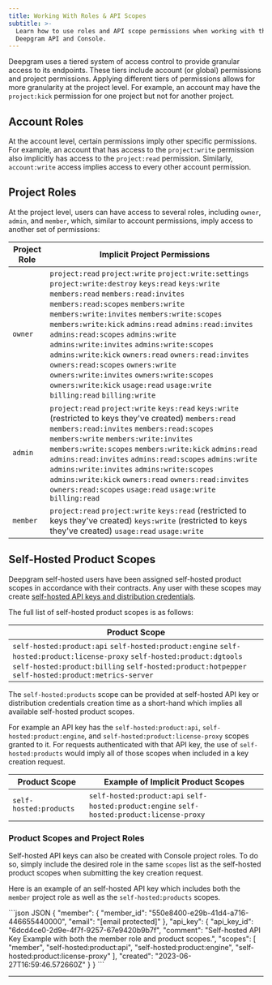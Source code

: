 ```yaml
---
title: Working With Roles & API Scopes
subtitle: >-
  Learn how to use roles and API scope permissions when working with the
  Deepgram API and Console.
---
```



Deepgram uses a tiered system of access control to provide granular access to its endpoints. These tiers include account (or global) permissions and project permissions. Applying different tiers of permissions allows for more granularity at the project level. For example, an account may have the `project:kick` permission for one project but not for another project.

## Account Roles

At the account level, certain permissions imply other specific permissions. For example, an account that has access to the `project:write` permission also implicitly has access to the `project:read` permission. Similarly, `account:write` access implies access to every other account permission.

## Project Roles

At the project level, users can have access to several roles, including `owner`, `admin`, and `member`, which, similar to account permissions, imply access to another set of permissions:

| Project Role | Implicit Project Permissions                                                                                                                                                                                                                                                                                                                                                                                                                                                                                                                                              |
| ------------ | ------------------------------------------------------------------------------------------------------------------------------------------------------------------------------------------------------------------------------------------------------------------------------------------------------------------------------------------------------------------------------------------------------------------------------------------------------------------------------------------------------------------------------------------------------------------------- |
| `owner`      | `project:read` `project:write` `project:write:settings` `project:write:destroy` `keys:read` `keys:write` `members:read` `members:read:invites` `members:read:scopes` `members:write` `members:write:invites` `members:write:scopes` `members:write:kick` `admins:read` `admins:read:invites` `admins:read:scopes` `admins:write` `admins:write:invites` `admins:write:scopes` `admins:write:kick` `owners:read` `owners:read:invites` `owners:read:scopes` `owners:write` `owners:write:invites` `owners:write:scopes` `owners:write:kick` `usage:read` `usage:write` `billing:read` `billing:write` |
| `admin`      | `project:read` `project:write` `keys:read` `keys:write` (restricted to keys they've created) `members:read` `members:read:invites` `members:read:scopes` `members:write` `members:write:invites` `members:write:scopes` `members:write:kick` `admins:read` `admins:read:invites` `admins:read:scopes` `admins:write` `admins:write:invites` `admins:write:scopes` `admins:write:kick` `owners:read` `owners:read:invites` `owners:read:scopes` `usage:read` `usage:write` `billing:read`                                                                                                     |
| `member`     | `project:read` `project:write` `keys:read` (restricted to keys they've created) `keys:write` (restricted to keys they've created) `usage:read` `usage:write`                                                                                                                                                                                                                                                                                                                                                                                                                   |

## Self-Hosted Product Scopes

Deepgram self-hosted users have been assigned self-hosted product scopes in accordance with their contracts. Any user with these scopes may create [self-hosted API keys and distribution credentials](/docs/self-hosted-self-service-tutorial).

The full list of self-hosted product scopes is as follows:

| Product Scope                                                                                                                                                                                                         |
| --------------------------------------------------------------------------------------------------------------------------------------------------------------------------------------------------------------------- |
| `self-hosted:product:api` `self-hosted:product:engine` `self-hosted:product:license-proxy` `self-hosted:product:dgtools` `self-hosted:product:billing` `self-hosted:product:hotpepper` `self-hosted:product:metrics-server` |

The `self-hosted:products` scope can be provided at self-hosted API key or distribution credentials creation time as a short-hand which implies all available self-hosted product scopes.

For example an API key has the `self-hosted:product:api`, `self-hosted:product:engine`, and `self-hosted:product:license-proxy` scopes granted to it. For requests authenticated with that API key, the use of `self-hosted:products` would imply all of those scopes when included in a key creation request.

| Product Scope          | Example of Implicit Product Scopes                                                       |
| ---------------------- | ---------------------------------------------------------------------------------------- |
| `self-hosted:products` | `self-hosted:product:api` `self-hosted:product:engine` `self-hosted:product:license-proxy` |

### Product Scopes and Project Roles

Self-hosted API keys can also be created with Console project roles. To do so, simply include the desired role in the same `scopes` list as the self-hosted product scopes when submitting the key creation request.

Here is an example of an self-hosted API key which includes both the `member` project role as well as the `self-hosted:products` scopes.

<CodeGroup>
  ```json JSON
  {
    "member": {
      "member_id": "550e8400-e29b-41d4-a716-446655440000",
      "email": "[email protected]"
    },
    "api_key": {
      "api_key_id": "6dcd4ce0-2d9e-4f7f-9257-67e9420b9b7f",
      "comment": "Self-hosted API Key Example with both the member role and product scopes.",
      "scopes": [
        "member",
        "self-hosted:product:api",
        "self-hosted:product:engine",
        "self-hosted:product:license-proxy"
      ],
      "created": "2023-06-27T16:59:46.572660Z"
    }
  }
  ```
</CodeGroup>

***
